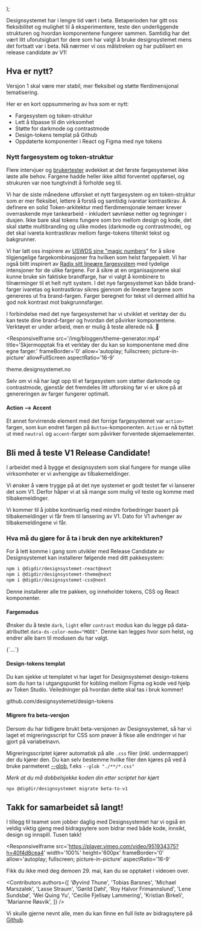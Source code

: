

  <PostLayout
    content={children}
    heading='Dette kommer i V1!'
    ingress='Vi nærmer oss den første versjonen av Designsystemet uten betamerke! Versjon 1 skal være mer stabil, mer fleksibel og støtte flerdimensjonal tematisering.'
    date='29. mai 2024'
    author='Designsystemet'
    imageSrc='/img/bloggen/v1rc1.png'
    imageAlt='Illustrasjon av Designsystemet V1 og emojis som feirer.'
    imageCaption='Etter over 2000 issues og PRs er vi nærere enn noen gang! Tusen takk til alle som har bidratt til å komme hit! '
  />
);

Designsystemet har i lengre tid vært i beta. Betaperioden har gitt oss fleksibilitet og mulighet til å eksperimentere, teste den underliggende strukturen og hvordan komponentene fungerer sammen. Samtidig har det vært litt uforutsigbart for dere som har valgt å bruke designsystemet mens det fortsatt var i beta. Nå nærmer vi oss målstreken og har publisert en release candidate av V1!

## Hva er nytt?

Versjon 1 skal være mer stabil, mer fleksibel og støtte flerdimensjonal tematisering.

Her er en kort oppsummering av hva som er nytt:

- Fargesystem og token-struktur
- Lett å tilpasse til din virksomhet
- Støtte for darkmode og contrastmode
- Design-tokens templat på Github
- Oppdaterte komponenter i React og Figma med nye tokens

### Nytt fargesystem og token-struktur

Flere intervjuer og [brukertester](/bloggen/2024/bachelor-temavelger#brukertester-og-videre-arbeid) avdekket at det første fargesystemet ikke løste alle behov. Fargene hadde heller ikke alltid forventet oppførsel, og strukuren var noe tungtvindt å forholde seg til.

Vi har de siste månedene utforsket et nytt fargesystem og en token-struktur som er mer fleksibel, lettere å forstå og samtidig ivaretar kontrastkrav. Å definere en solid Token-arkitektur med flerdimensjonale temaer krever overraskende mye tankearbeid - inkludert søvnløse netter og tegninger i dusjen. Ikke bare skal tokens fungere som bro mellom design og kode, det skal støtte multibranding og ulike modes (darkmode og contrastmode), og det skal ivareta kontrastkrav mellom farge-tokens tiltenkt tekst og bakgrunner.

Vi har latt oss inspirere av [USWDS sine "magic numbers](https://designsystem.digital.gov/design-tokens/color/overview/)" for å sikre tilgjengelige fargekombinasjoner fra hvilken som helst fargepalett. Vi har også blitt inspirert av [Radix sitt lineære fargesystem](https://www.radix-ui.com/colors) med tydelige intensjoner for de ulike fargene. For å sikre at en organisasjonene skal kunne bruke sin faktiske brandfarge, har vi valgt å kombinere to tilnærminger til et helt nytt system. I det nye fargesystemet kan både brand-farger ivaretas og kontrastkrav sikres gjennom de lineære fargene som genereres ut fra brand-fargen. Farger beregnet for tekst vil dermed alltid ha god nok kontrast mot bakgrunnsfarger.

I forbindelse med det nye fargesystemet har vi utviklet et verktøy der du kan teste dine brand-farger og hvordan det påvirker komponentene. Verktøyet er under arbeid, men er mulig å teste allerede nå. 👀

<ResponsiveIframe
  src='/img/bloggen/theme-generator.mp4'
  title='Skjermopptak fra et verktøy der du kan se komponentene med dine egne farger.'
  frameBorder='0'
  allow='autoplay; fullscreen; picture-in-picture'
  allowFullScreen
  aspectRatio='16-9'
></ResponsiveIframe>

<Link
  href='https://theme.designsystemet.no/'
  target='_blank'
>
  theme.designsystemet.no
</Link>

Selv om vi nå har lagt opp til et fargesystem som støtter darkmode og contrastmode, gjenstår det fremdeles litt utforsking før vi er sikre på at genereringen av farger fungerer optimalt.

#### Action --> Accent

Et annet forvirrende element med det forrige fargesystemet var `action`-fargen, som kun endret fargen på `Button`-komponenten. `Action` er nå byttet ut med `neutral` og `accent`-farger som påvirker forventede skjemaelementer.

## Bli med å teste V1 Release Candidate!

I arbeidet med å bygge et designsystem som skal fungere for mange ulike virksomheter er vi avhengige av tilbakemeldinger.

Vi ønsker å være trygge på at det nye systemet er godt testet før vi lanserer det som V1. Derfor håper vi at så mange som mulig vil teste og komme med tilbakemeldinger.

Vi kommer til å jobbe kontinuerlig med mindre forbedringer basert på tilbakemeldinger vi får frem til lansering av V1. Dato for V1 avhenger av tilbakemeldingene vi får.

### Hva må du gjøre for å ta i bruk den nye arkitekturen?

For å lett komme i gang som utvikler med Release Candidate av Designsystemet kan installerer følgende med ditt pakkesystem:

```bash
npm i @digdir/designsystemet-react@next
npm i @digdir/designsystemet-theme@next
npm i @digdir/designsystemet-css@next
```

Denne installerer alle tre pakken, og inneholder tokens, CSS og React komponenter.

#### Fargemodus

Ønsker du å teste `dark`, `light` eller `contrast` modus kan du legge på data-atributtet `data-ds-color-mode="MODE"`.
Denne kan legges hvor som helst, og endrer alle barn til modusen du har valgt.

<CodeSnippet language='ts'>
  {`<Accordion data-ds-color-mode='dark'>...</Accordion>`}
</CodeSnippet>

#### Design-tokens templat

Du kan sjekke ut templatet vi har laget for Designsystemet design-tokens som du han ta i utgangspunkt for kobling mellom Figma og kode ved hjelp av Token Studio.
Veiledninger på hvordan dette skal tas i bruk kommer!

<Link
  href='https://github.com/designsystemet/design-tokens'
  target='_blank'
>
  github.com/designsystemet/design-tokens
</Link>

#### Migrere fra beta-versjon

Dersom du har tidligere brukt beta-versjonen av Designsystemet, så har vi laget et migreringsscript for CSS som prøver å fikse alle endringer vi har gjort på variabelnavn.

Migreringsscriptet kjører automatisk på alle `.css` filer (inkl. undermapper) der du kjører den. Du kan selv bestemme hvilke filer den kjøres på ved å bruke parmeteret [--glob](<https://en.wikipedia.org/wiki/Glob_(programming)>), f.eks `--glob "./**/*.css"`

_Merk at du må dobbelsjekke koden din etter scriptet har kjørt_

```sh
npx @digdir/designsystemet migrate beta-to-v1
```

## Takk for samarbeidet så langt!

I tillegg til teamet som jobber daglig med Designsystemet har vi også en veldig viktig gjeng med bidragsytere som bidrar med både kode, innsikt, design og innspill. Tusen takk!

<ResponsiveIframe
  src='https://player.vimeo.com/video/951934375?h=40f4d8cea4'
  width='100%'
  height='600px'
  frameBorder='0'
  allow='autoplay; fullscreen; picture-in-picture'
  aspectRatio='16-9'
></ResponsiveIframe>

Fikk du ikke med deg demoen 29. mai, kan du se opptaket i videoen over.

<Contributors
  authors={[
    'Øyvind Thune',
    'Tobias Barsnes',
    'Michael Marszalek',
    'Lasse Straum',
    'Gørild Døhl',
    'Roy Halvor Frimannslund',
    'Lene Sundsbø',
    'Wei Quing Yu',
    'Cecilie Fjellsøy Lammering',
    'Kristian Birkeli',
    'Marianne Røsvik',
  ]}
/>

Vi skulle gjerne nevnt alle, men du kan finne en full liste av bidragsytere på [Github](https://github.com/digdir/designsystemet/graphs/contributors).
